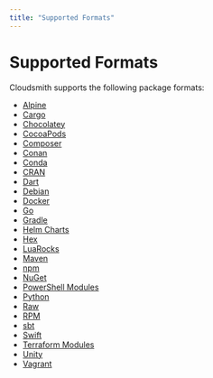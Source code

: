 ```yaml
---
title: "Supported Formats"
---
```


# Supported Formats

Cloudsmith supports the following package formats: 

- [Alpine](/supported-formats/alpine-repository)
- [Cargo](/supported-formats/cargo-registry)
- [Chocolatey](/supported-formats/chocolatey-repository)
- [CocoaPods](/supported-formats/cocoapods-repository)
- [Composer](/supported-formats/composer-repository)
- [Conan](/supported-formats/conan-repository)
- [Conda](/supported-formats/conda-repository)
- [CRAN](/supported-formats/cran-repository)
- [Dart](/supported-formats/dart-repository)
- [Debian](/supported-formats/debian-repository)
- [Docker](/supported-formats/docker-registry)
- [Go](/supported-formats/go-registry)
- [Gradle](/supported-formats/gradle-repository)
- [Helm Charts](/supported-formats/helm-chart-repository)
- [Hex](/supported-formats/hex-repository)
- [LuaRocks](/supported-formats/luarocks-repository)
- [Maven](/supported-formats/maven-repository)
- [npm](/supported-formats/npm-registry)
- [NuGet](/supported-formats/nuget-feed/)
- [PowerShell Modules](/supported-formats/powershell-modules-repository)
- [Python](/supported-formats/python-repository)
- [Raw](/supported-formats/raw-repository)
- [RPM](/supported-formats/redhat-repository)
- [sbt](/supported-formats/sbt-repository)
- [Swift](/supported-formats/swift-registry)
- [Terraform Modules](/supported-formats/terraform-modules-repository)
- [Unity](/supported-formats/unity-registry)
- [Vagrant](/supported-formats/vagrant-repository)